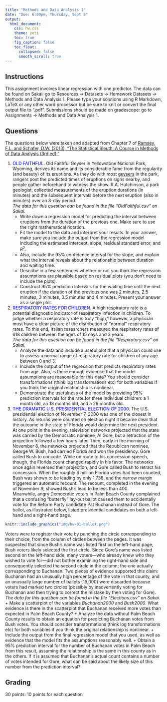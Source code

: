 ```yaml
---
title: "Methods and Data Analysis 1"
date: "Due: 6:00pm, Thursday, Sept 5"
output: 
  html_document: 
    css: hw.css
    theme: yeti
    toc: true
    fig_caption: false
    toc_float:
      collapsed: false
      smooth_scroll: true
---
```


## Instructions

This assignment involves linear regression with one predictor. The data can be found on Sakai: go to Resources $\rightarrow$ Datasets $\rightarrow$ Homework Datasets $\rightarrow$ Methods and Data Analysis 1. Please type your solutions using R Markdown, LaTeX or any other word processor but be sure to knit or convert the final output file to ".pdf". Submissions should be made on gradescope: go to Assignments $\rightarrow$ Methods and Data Analysis 1.

## Questions

The questions below were taken and adapted from Chapter 7 of [Ramsey, F.L. and Schafer, D.W. (2013), "The Statistical Sleuth: A Course in Methods of Data Analysis (3rd ed)."](https://www.amazon.com/Statistical-Sleuth-Course-Methods-Analysis/dp/1133490670)

1. <font color="blue">OLD FAITHFUL.</font>
Old Faithful Geyser in Yellowstone National Park, Wyoming, derives its name and its considerable fame from the regularity (and beauty) of its eruptions. As they do with most [geysers](https://en.wikipedia.org/wiki/Geyser) in the park, rangers post the predicted times of eruptions on signs nearby, and people gather beforehand to witness the show. R.A. Hutchinson, a park geologist, collected measurements of the eruption durations (in minutes) and the subsequent intervals before the next eruption (also in minutes) over an 8-day period.  
    *The data for this question can be found in the file "OldFaithful.csv" on Sakai.*  
      + Write down a regression model for predicting the interval between eruptions from the duration of the previous one. Make sure to use the right mathematical notation.
      + Fit the model to the data and interpret your results. In your answer, make sure you include the output from the regression model including the estimated intercept, slope, residual standard error, and $R^2$.
      + Also, include the 95% confidence interval for the slope, and explain what the interval reveals about the relationship between duration and waiting time. 
      + Describe in a few sentences whether or not you think the regression assumptions are plausible based on residual plots (you don’t need to include the plots). 
      + Construct 95% prediction intervals for the waiting time until the next eruption if the duration of the previous one was 2 minutes, 2.5 minutes, 3 minutes, 3.5 minutes and 4 minutes. Present your answer as a single plot.

2. <font color="blue">RESPIRATORY RATES FOR CHILDREN</font>.
A high respiratory rate is a potential diagnostic indicator of respiratory infection in children. To judge whether a respiratory rate is truly "high," however, a physician must have a clear picture of the distribution of "normal" respiratory rates. To this end, Italian researchers measured the respiratory rates of 618 children between the ages of 15 days and 3 years.  
    *The data for this question can be found in the file "Respiratory.csv" on Sakai.*  
      + Analyze the data and include a useful plot that a physician could use to assess a normal range of respiratory rate for children of any age between 0 and 3.
      + Include the output of the regression that predicts  respiratory rates from age.  Also, is there enough evidence that the model assumptions are reasonable for this data? You should consider transformations (think log transformations etc) for both variables if you think the original relationship is nonlinear.
      + Demonstrate the usefulness of the model by providing 95% prediction intervals for the rate for three individual children: a 1 month old, an 18 months old, and a 29 months old.
      
3. <font color="blue">THE DRAMATIC U.S. PRESIDENTIAL ELECTION OF 2000.</font>
The U.S. presidential election of November 7, 2000 was one of the closest in history. As returns were counted on election night it became clear that the outcome in the state of Florida would determine the next president. At one point in the evening, television networks projected that the state was carried by the Democratic nominee, Al Gore, but a retraction of the projection followed a few hours later. Then, early in the morning of November 8, the networks projected that the Republican nominee, George W. Bush, had carried Florida and won the presidency. Gore called Bush to concede. While on route to his concession speech, though, the Florida count changed rapidly in his favor. The networks once again reversed their projection, and Gore called Bush to retract his concession. When the roughly 6 million Florida votes had been counted, Bush was shown to be leading by only 1,738, and the narrow margin triggered an automatic recount. The recount, completed in the evening of November 9, showed Bush's lead to be less than 400.  
    Meanwhile, angry Democratic voters in Palm Beach County complained that a confusing "butterfly" lay-out ballot caused them to accidentally vote for the Reform Party candidate Pat Buchanan instead of Gore. The ballot, as illustrated below, listed presidential candidates on both a left-hand and a right-hand page.
<div style= "float:left;position: relative; margin-left: 0px">
```r
knitr::include_graphics("img/hw-01-ballot.png")
```
</div>
Voters were to register their vote by punching the circle corresponding to their choice, from the column of circles between the pages. It was suspected that since Bush's name was listed first on the left-hand page, Bush voters likely selected the first circle. Since Gore's name was listed second on the left-hand side, many voters---who already knew who they wished to vote for---did not bother examining the right-hand side and consequently selected the second circle in the column; the one actually corresponding to Buchanan. Two pieces of evidence supported this claim: Buchanan had an unusually high percentage of the vote in that county, and an unusually large number of ballots (19,000) were discarded because voters had marked two circles (possibly by inadvertently voting for Buchanan and then trying to correct the mistake by then voting for Gore).  
    *The data for this question can be found in the file "Elections.csv" on Sakai.*
      + Make a scatterplot of the variables *Buchanan2000* and *Bush2000*. What evidence is there in the scatterplot that Buchanan received more votes than expected in Palm Beach County? 
      + Analyze the data without Palm Beach County results to obtain an equation for predicting Buchanan votes from Bush votes. You should consider transformations (think log transformations etc) for both variables if you think the original relationship is nonlinear.
      + Include the output from the final regression model that you used, as well as evidence that the model fits the assumptions reasonably well.
      + Obtain a 95% prediction interval for the number of Buchanan votes in Palm Beach from this result, assuming the relationship is the same in this county as in the others. If it is assumed that Buchanan's actual count contains a number of votes intended for Gore, what can be said about the likely size of this number from the prediction interval?

## Grading

30 points: 10 points for each question
  
  